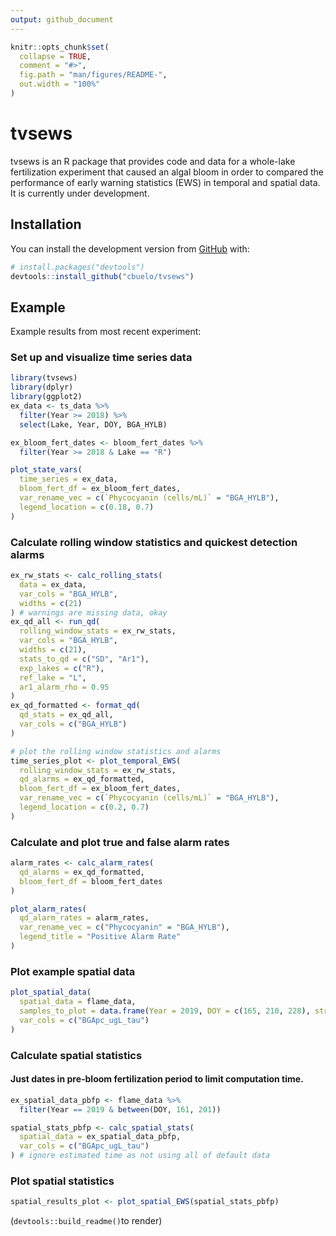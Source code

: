 ```yaml
---
output: github_document
---
```


<!-- README.md is generated from README.Rmd. Please edit that file -->

```r
knitr::opts_chunk$set(
  collapse = TRUE,
  comment = "#>",
  fig.path = "man/figures/README-",
  out.width = "100%"
)
```

# tvsews

<!-- badges: start -->
<!-- badges: end -->

tvsews is an R package that provides code and data for a whole-lake fertilization experiment that caused an algal bloom in order to compared the performance of early warning statistics (EWS) in temporal and spatial data. It is currently under development.

## Installation

You can install the development version from [GitHub](https://github.com/) with:

``` r
# install.packages("devtools")
devtools::install_github("cbuelo/tvsews")
```
## Example

Example results from most recent experiment:

### Set up and visualize time series data
```r
library(tvsews)
library(dplyr)
library(ggplot2)
ex_data <- ts_data %>%
  filter(Year >= 2018) %>%
  select(Lake, Year, DOY, BGA_HYLB)

ex_bloom_fert_dates <- bloom_fert_dates %>%
  filter(Year >= 2018 & Lake == "R")

plot_state_vars(
  time_series = ex_data,
  bloom_fert_df = ex_bloom_fert_dates,
  var_rename_vec = c(`Phycocyanin (cells/mL)` = "BGA_HYLB"),
  legend_location = c(0.18, 0.7)
)
```

### Calculate rolling window statistics and quickest detection alarms
```r
ex_rw_stats <- calc_rolling_stats(
  data = ex_data,
  var_cols = "BGA_HYLB",
  widths = c(21)
) # warnings are missing data, okay
ex_qd_all <- run_qd(
  rolling_window_stats = ex_rw_stats,
  var_cols = "BGA_HYLB",
  widths = c(21),
  stats_to_qd = c("SD", "Ar1"),
  exp_lakes = c("R"),
  ref_lake = "L",
  ar1_alarm_rho = 0.95
)
ex_qd_formatted <- format_qd(
  qd_stats = ex_qd_all,
  var_cols = c("BGA_HYLB")
)
```

```r
# plot the rolling window statistics and alarms
time_series_plot <- plot_temporal_EWS(
  rolling_window_stats = ex_rw_stats,
  qd_alarms = ex_qd_formatted,
  bloom_fert_df = ex_bloom_fert_dates,
  var_rename_vec = c(`Phycocyanin (cells/mL)` = "BGA_HYLB"),
  legend_location = c(0.2, 0.7)
)
```

### Calculate and plot true and false alarm rates
```r
alarm_rates <- calc_alarm_rates(
  qd_alarms = ex_qd_formatted,
  bloom_fert_df = bloom_fert_dates
)

plot_alarm_rates(
  qd_alarm_rates = alarm_rates,
  var_rename_vec = c("Phycocyanin" = "BGA_HYLB"),
  legend_title = "Positive Alarm Rate"
)
```

### Plot example spatial data
```r
plot_spatial_data(
  spatial_data = flame_data,
  samples_to_plot = data.frame(Year = 2019, DOY = c(165, 210, 228), stringsAsFactors = FALSE),
  var_cols = c("BGApc_ugL_tau")
)
```

### Calculate spatial statistics
#### Just dates in pre-bloom fertilization period to limit computation time.
```r
ex_spatial_data_pbfp <- flame_data %>%
  filter(Year == 2019 & between(DOY, 161, 201))

spatial_stats_pbfp <- calc_spatial_stats(
  spatial_data = ex_spatial_data_pbfp,
  var_cols = c("BGApc_ugL_tau")
) # ignore estimated time as not using all of default data
```

### Plot spatial statistics
```r
spatial_results_plot <- plot_spatial_EWS(spatial_stats_pbfp)
```



(`devtools::build_readme()`to render)
